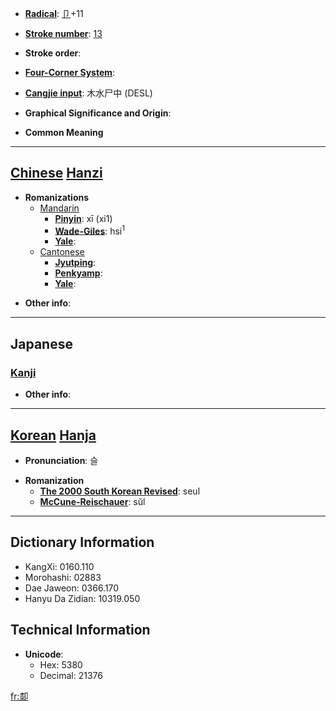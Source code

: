 * '''[[Wiktionary:Chinese radical index| Radical]]''': [[Wiktionary:Chinese radical index 卩|卩]]+11

* '''[[Wiktionary:Chinese total strokes index|Stroke number]]''': [[Wiktionary:Chinese total strokes index 13|13]]

* '''Stroke order''': 

* '''[[Wiktionary:Chinese four corner index|Four-Corner System]]''': 

* '''[[Wiktionary:Chinese Cangjie index|Cangjie input]]''': 木水尸中 (DESL)

* '''Graphical Significance and Origin''': 

* '''Common Meaning'''

----

== [[Chinese]] [[Hanzi]] ==

* '''Romanizations'''
** [[Mandarin]]
*** '''[[Pinyin]]''': xī (xi1)
*** '''[[Wade-Giles]]''': hsi<sup>1</sup>
*** '''[[Yale]]''': 
**[[Cantonese]]
***'''[[Jyutping]]''':
***'''[[Penkyamp]]''': 
***'''[[Yale]]''': 

* '''Other info''': 

----

==Japanese==
===[[Kanji]]===
{{kanji|on readings=[[しつ]] (shitsu)
|kun readings=
}}

* '''Other info''':  

----

== [[Korean]] [[Hanja]] ==

* '''Pronunciation''': 슬

* '''Romanization'''
** '''[[The 2000 South Korean Revised Romanization|The 2000 South Korean Revised]]''': seul
** '''[[McCune-Reischauer]]''': sŭl

----

== Dictionary Information ==

* KangXi: 0160.110
* Morohashi: 02883
* Dae Jaweon: 0366.170
* Hanyu Da Zidian: 10319.050

== Technical Information ==

* '''Unicode''':
** Hex: 5380
** Decimal: 21376

[[fr:厀]]